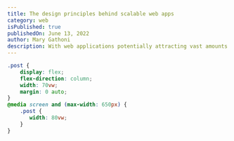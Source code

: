 ```yaml
---
title: The design principles behind scalable web apps
category: web
isPublished: true
publishedOn: June 13, 2022
author: Mary Gathoni
description: With web applications potentially attracting vast amounts of traffic, scalability is a fundamental concern. It’s important to ensure that web apps can expand to handle traffic influxes and maintain performance and security. 
---
```


```css
.post {
    display: flex;
    flex-direction: column;
    width: 70vw;
    margin: 0 auto;
}
@media screen and (max-width: 650px) {
    .post {
       width: 80vw;
    }
}
```
